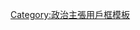 
{{Userbox
  |id=[[File:Evstafiev-neo-bolsheviks.jpg|45px]]
  |id-c=#de0000
  |info=这个用户是一名'''[[民族布尔什维克主义]]者'''。
  |info-c=#ffffcc
  |info-s=10
  |border-c=#aaaaaa
}}<noinclude>[[Category:政治主張用戶框模板]]</noinclude>
